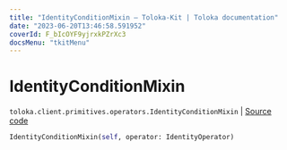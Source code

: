 ```yaml
---
title: "IdentityConditionMixin — Toloka-Kit | Toloka documentation"
date: "2023-06-20T13:46:58.591952"
coverId: F_bIcOYF9yjrxkPZrXc3
docsMenu: "tkitMenu"
---
```


# IdentityConditionMixin

`toloka.client.primitives.operators.IdentityConditionMixin` | [Source code](https://github.com/Toloka/toloka-kit/blob/v1.2.0/src/client/primitives/operators.py#L175)

```python
IdentityConditionMixin(self, operator: IdentityOperator)
```